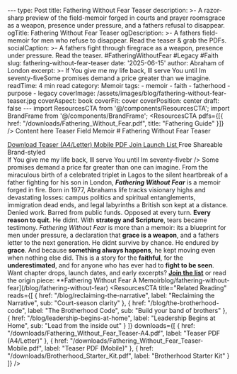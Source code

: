 --- type: Post title: Fathering Without Fear Teaser description: >- A razor-sharp preview of the field-memoir forged in courts and prayer roomsgrace as a weapon, presence under pressure, and a fathers refusal to disappear. ogTitle: Fathering Without Fear Teaser ogDescription: >- A fathers field-memoir for men who refuse to disappear. Read the teaser & grab the PDFs. socialCaption: >- A fathers fight through firegrace as a weapon, presence under pressure. Read the teaser. #FatheringWithoutFear #Legacy #Faith slug: fathering-without-fear-teaser date: '2025-06-15' author: Abraham of London excerpt: >- If You give me my life back, Ill serve You until Im seventy-fiveSome promises demand a price greater than we imagine. readTime: 4 min read category: Memoir tags: - memoir - faith - fatherhood - purpose - legacy coverImage: /assets/images/blog/fathering-without-fear-teaser.jpg coverAspect: book coverFit: cover coverPosition: center draft: false --- import ResourcesCTA from '@/components/ResourcesCTA'; import BrandFrame from '@/components/BrandFrame'; <ResourcesCTA pdfs={[{ href: "/downloads/Fathering_Without_Fear.pdf", title: "Fathering Guide" }]} /> <BrandFrame title="Legacy Tips" subtitle="Key Advice"> Content here </BrandFrame> <HeroEyebrow>Teaser Field Memoir</HeroEyebrow> # Fathering Without Fear Teaser <div className="not-prose mt-4 mb-6 rounded-xl border border-lightGrey bg-warmWhite/70 p-4 shadow-card"> <div className="flex flex-wrap items-center gap-3"> <a href="/downloads/Fathering_Without_Fear_Teaser-A4.pdf" className="aol-btn rounded-full px-4 py-2"> Download Teaser (A4/Letter) </a> <a href="/downloads/Fathering_Without_Fear_Teaser-Mobile.pdf" className="rounded-full border border-lightGrey px-4 py-2 text-sm hover:bg-warmWhite"> Mobile PDF </a> <a href="/contact" className="rounded-full border border-lightGrey px-4 py-2 text-sm hover:bg-warmWhite"> Join Launch List </a> <span className="text-xs text-[color:var(--color-on-secondary)/0.6]">Free Shareable Brand-styled</span> </div> </div> <PullLine> If You give me my life back, Ill serve You until Im seventy-fivebr /> Some promises demand a price far greater than one can imagine. </PullLine> From the miraculous birth of a celebrated triplet in Lagos to the silent heartbreak of a father fighting for his son in London, **_Fathering Without Fear_** is a memoir forged in fire. Born in 1977, Abrahams life tracks visionary highs and devastating losses: campus politics and spiritual entanglements, immigration dead ends, and legal labyrinths a British son kept at a distance. Denied work. Barred from public funds. Opposed at every turn. **Every reason to quit.** He didnt. <Rule /> With **strategy and Scripture**, tears became testimony. *Fathering Without Fear* is more than a memoir: its a blueprint for men under pressure, a declaration that **grace is a weapon**, and a fathers letter to the next generation. <PullLine subtle> He didnt survive by chance. He endured by **grace**. </PullLine> And because **something always happens**, he kept moving even when nothing else did. <Rule /> This is a story for the **faithful**, for the **underestimated**, and for anyone who has ever had to **fight to be seen**. <Note tone="key" title="Stay in the loop"> Want chapter drops, launch dates, and early excerpts? **[Join the list](/contact)** or read the origin piece: **Fathering Without Fear A Memoirblog/fathering-without-fear](/blog/fathering-without-fear) </Note> <ResourcesCTA title="Related Reading" reads={[ { href: "/blog/reclaiming-the-narrative", label: "Reclaiming the Narrative", sub: "Court-season clarity" }, { href: "/blog/the-brotherhood-code", label: "The Brotherhood Code", sub: "Build your band of brothers" }, { href: "/blog/leadership-begins-at-home", label: "Leadership Begins at Home", sub: "Lead from the inside out" } ]} downloads={[ { href: "/downloads/Fathering_Without_Fear_Teaser-A4.pdf", label: "Teaser PDF (A4/Letter)" }, { href: "/downloads/Fathering_Without_Fear_Teaser-Mobile.pdf", label: "Teaser PDF (Mobile)" }, { href: "/downloads/Brotherhood_Starter_Kit.pdf", label: "Brotherhood Starter Kit" } ]} /> <ShareRow text="Fathering Without Fear a field-memoir forged in courtrooms and prayer rooms. Read the teaser & grab the PDFs." hashtags="Fatherhood,Faith,Legacy" />

